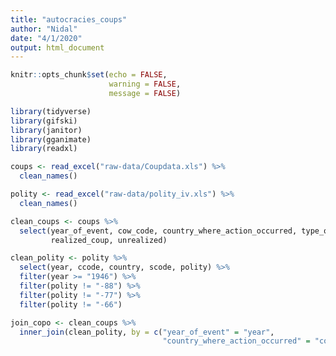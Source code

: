 ```yaml
---
title: "autocracies_coups"
author: "Nidal"
date: "4/1/2020"
output: html_document
---
```


```r
knitr::opts_chunk$set(echo = FALSE,
                      warning = FALSE,
                      message = FALSE)

library(tidyverse)
library(gifski)
library(janitor)
library(gganimate)
library(readxl)

coups <- read_excel("raw-data/Coupdata.xls") %>% 
  clean_names()

polity <- read_excel("raw-data/polity_iv.xls") %>% 
  clean_names()
```

```r

clean_coups <- coups %>% 
  select(year_of_event, cow_code, country_where_action_occurred, type_of_coup, 
         realized_coup, unrealized)

clean_polity <- polity %>% 
  select(year, ccode, country, scode, polity) %>% 
  filter(year >= "1946") %>% 
  filter(polity != "-88") %>% 
  filter(polity != "-77") %>% 
  filter(polity != "-66")

join_copo <- clean_coups %>% 
  inner_join(clean_polity, by = c("year_of_event" = "year", 
                                  "country_where_action_occurred" = "country"))
```

